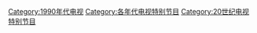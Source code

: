 [[Category:1990年代电视|Category:1990年代电视]]
[[Category:各年代电视特别节目|Category:各年代电视特别节目]]
[[Category:20世纪电视特别节目|Category:20世纪电视特别节目]]